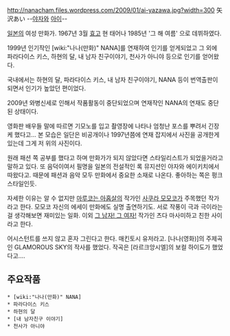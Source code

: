 http://nanacham.files.wordpress.com/2009/01/ai-yazawa.jpg?width=300
矢沢あい
--[[야자]]와 [[아이]]--

[[일본]]의 여성 만화가. 1967년 3월 [[효고]] 현 태어나 1985년 '그 해 여름' 으로 데뷔하였다. 

1999년 인기작인 [wiki:"나나(만화)" NANA]를 연재하여 인기를 얻게되었고 그 외에 파라다이스 키스, 하현의 달, 내 남자 친구이야기, 천사가 아니야 등으로 인기를 얻어왔다. 

국내에서는 하현의 달, 파라다이스 키스, 내 남자 친구이야기, NANA 등이 번역출판이 되면서 인기가 높았던 편이었다. 

2009년 와병신세로 인해서 작품활동이 중단되었으며 연재작인 NANA의 연재도 중단된 상태이다.

영화판 배우들 말에 따르면 기모노를 입고 촬영장에 나타나 엄청난 포스를 뿌려서 긴장케 했다고... 본 모습은 일단은 비공개이나 1997년쯤에 연재 잡지에서 사진을 공개한게 있는데 그게 저 위의 사진이다.

원래 패션 쪽 공부를 했다고 하며 만화가가 되지 않았다면 스타일리스트가 되었을거라고 말하고 있다. 또 음덕이여서 필명을 일본의 전설적인 록 뮤지션인 야자와 에이키치에서 따왔다고. 때문에 패션과 음악 모두 만화에서 중요한 소재로 나온다. 좋아하는 쪽은 펑크 스타일인듯.

자세한 이유는 알 수 없지만 [[마루코는 아홉살]]의 작가인 [[사쿠라 모모코]]가 주목했던 작가라고 한다. 모모코 자신의 에세이 만화에도 실명 출연하기도. 서로 작풍이 극과 극이라는걸 생각해보면 재미있는 일화. 이외 [[그 남자! 그 여자!]] 작가인 츠다 마사미하고 친한 사이라고 한다.

어시스턴트를 쓰지 않고 혼자 그린다고 한다. 매킨토시 유저라고.
[나나(영화)]의 주제곡인 GLAMOROUS SKY의 작사를 했었다. 작곡은 [라르크앙시엘]의 보컬 하이도가 했었다고....
== 주요작품 == 
 * [wiki:"나나(만화)" NANA] 
 * 파라다이스 키스 
 * 하현의 달 
 * [내 남자친구 이야기] 
 * 천사가 아니야

